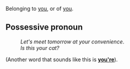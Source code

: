 Belonging to [[you]], or of [[you]]. 

==Possessive pronoun==

:''Let's meet tomorrow at your convenience''. 
:''Is this your cat?'' 

(Another word that sounds like this is '''[[youre|you're]]''').